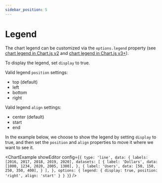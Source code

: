 ```yaml
---
sidebar_position: 5
---
```



# Legend

The chart legend can be customized via the `options.legend` property (see [chart legend in Chart.js v2](https://www.chartjs.org/docs/2.9.4/configuration/legend.html) and [chart legend in Chart.js v3+](https://www.chartjs.org/docs/latest/configuration/legend.html#legend-label-configuration)).

To display the legend, set `display` to true.

Valid legend `position` settings:
- top (default)
- left
- bottom
- right

Valid legend `align` settings:
- center (default)
- start
- end

In the example below, we choose to show the legend by setting `display` to true, and then set the `position` and `align` properties to move it where we want to see it.

<ChartExample
  showEditor
  config={`{
  type: 'line',
  data: {
    labels: [2016, 2017, 2018, 2019, 2020],
    datasets: [
      {
        label: 'Dollars',
        data: [1000, 1234, 2020, 2005, 1300],
      },
      {
        label: 'Users',
        data: [50, 150, 250, 350, 400],
      }
    ],
  },
  options: {
    legend: {
      display: true,
      position: 'right',
      align: 'start'
    }
  }
}`}
/>
